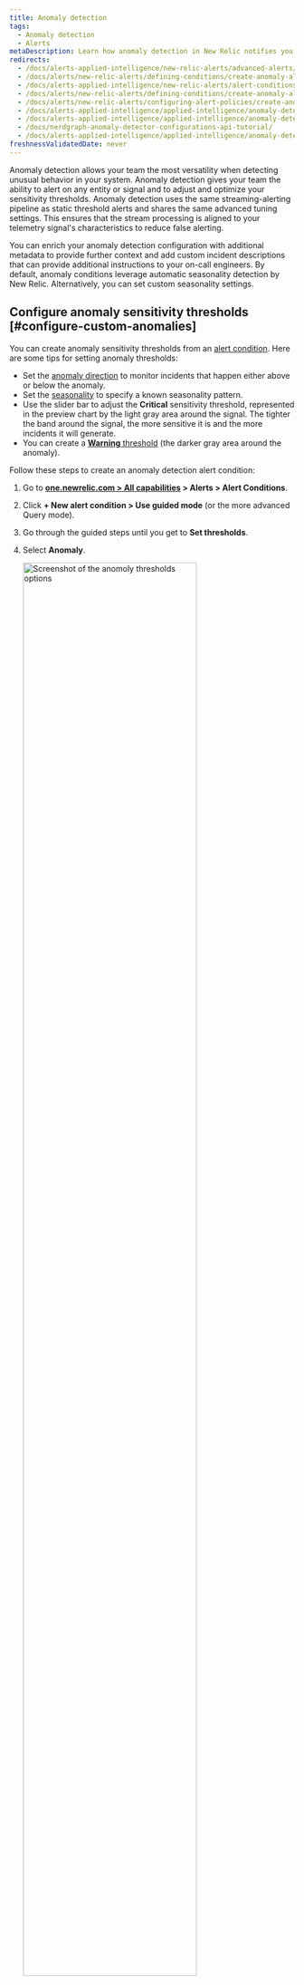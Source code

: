 ```yaml
---
title: Anomaly detection
tags:
  - Anomaly detection
  - Alerts
metaDescription: Learn how anomaly detection in New Relic notifies you of unusual app behavior.
redirects:
  - /docs/alerts-applied-intelligence/new-relic-alerts/advanced-alerts/other-condition-types/create-anomaly-alert-conditions
  - /docs/alerts/new-relic-alerts/defining-conditions/create-anomaly-alert-conditions
  - /docs/alerts-applied-intelligence/new-relic-alerts/alert-conditions/create-anomaly-alert-conditions
  - /docs/alerts/new-relic-alerts/defining-conditions/create-anomaly-alert-conditions
  - /docs/alerts/new-relic-alerts/configuring-alert-policies/create-anomaly-alert-conditions/
  - /docs/alerts-applied-intelligence/applied-intelligence/anomaly-detection/custom-anomalies/
  - /docs/alerts-applied-intelligence/applied-intelligence/anomaly-detection/anomaly-detection-applied-intelligence/
  - /docs/nerdgraph-anomaly-detector-configurations-api-tutorial/
  - /docs/alerts-applied-intelligence/applied-intelligence/anomaly-detection
freshnessValidatedDate: never
---
```


Anomaly detection allows your team the most versatility when detecting unusual behavior in your system. Anomaly detection gives your team the ability to alert on any entity or signal and to adjust and optimize your sensitivity thresholds. Anomaly detection uses the same streaming-alerting pipeline as static threshold alerts and shares the same advanced tuning settings. This ensures that the stream processing is aligned to your telemetry signal's characteristics to reduce false alerting.

You can enrich your anomaly detection configuration with additional metadata to provide further context and add custom incident descriptions that can provide additional instructions to your on-call engineers. By default, anomaly conditions leverage automatic seasonality detection by New Relic. Alternatively, you can set custom seasonality settings.

## Configure anomaly sensitivity thresholds [#configure-custom-anomalies]

You can create anomaly sensitivity thresholds from an [alert condition](/docs/alerts-applied-intelligence/new-relic-alerts/alert-conditions/create-nrql-alert-conditions/). Here are some tips for setting anomaly thresholds:

* Set the [anomaly direction](#anomaly-direction) to monitor incidents that happen either above or below the anomaly.
* Set the [seasonality](#seasonality) to specify a known seasonality pattern.
* Use the slider bar to adjust the  <DNT>**Critical**</DNT> sensitivity threshold, represented in the preview chart by the light gray area around the signal. The tighter the band around the signal, the more sensitive it is and the more incidents it will generate.
* You can create a [<DNT>**Warning**</DNT> threshold](/docs/alerts-applied-intelligence/new-relic-alerts/advanced-alerts/advanced-techniques/set-thresholds-alert-condition/#threshold-levels) (the darker gray area around the anomaly).

Follow these steps to create an anomaly detection alert condition:

1. Go to <DNT>**[one.newrelic.com > All capabilities](https://one.newrelic.com/all-capabilities) > Alerts > Alert Conditions**</DNT>.

2. Click <DNT>**+ New alert condition > Use guided mode**</DNT> (or the more advanced Query mode).

3. Go through the guided steps until you get to <DNT>**Set thresholds**</DNT>.

4. Select <DNT>**Anomaly**</DNT>.

   <img
     width="80%;"
     title="Set anomoly thresholds"
     alt="Screenshot of the anomoly thresholds options"
     src="/images/alerts_screenshot-crop_try-anomaly-thresholds.webp"
   />

5. Select an option to calculate seasonality for the alert condition. To understand seasonality and how it affects your alert condition, refer [Seasonality](#seasonality).


6. Configure the settings for one or more thresholds. Anomaly detection makes a prediction on what the next data point will be based on prior activity. The threshold value for anomaly detection controls the sensitivity of the alert condition for tolerating how far off the actual value is from the predicted value. The threshold is the number of standard deviations your signal value is away from the value that was predicted. We track the standard deviation between the predicted value and the actual value for the prior 7 days of data.

   To configure the threshold, you'll need to:

   * Set the 'threshold direction' to either upper, lower, or both. This means that we'll only create an incident if the signal value (the output of the query) is above the predicted value, below the predicted value, or either, respectively.

     This field dictates how many of the data points during a specified time period must be outside of the threshold. The options are <DNT>**for at least**</DNT> and <DNT>**at least once in**</DNT>. Selecting <DNT>**for at least**</DNT> means that ALL of your signal's data points must be outside of the threshold for the specified time period before an incident is opened. The inverse must be true to close the incident. The <DNT>**at least once in**</DNT> option simply means that as soon as any of your signal's data points are outside of the threshold, an incident will open. With this option, the time duration is not relevant for determining when to open an incident. However, it's relevant for closing incidents. All of your signal's data points must be within the threshold for the specified period of time

   * Set the 'threshold duration'. Think of this as how long the signal value must remain outside the threshold before an incident is opened.   Conversely, it's also how long a signal must be within the threshold for an incident to be closed.

     This field answers to the time period mentioned above. It's how long the signal exceeds the threshold being defined. This is the actual threshold duration.

   * Set the 'threshold level'. For custom anomaly detection, this is the number of standard deviations the signal's data point is from the value that we predicted it would be.

7. Add the details of the alert condition and click <DNT>**Save condition**</DNT>.

## Setting thresholds for multi-signal conditions (faceted queries) [#faceted-queries]

Depending on how you defined your query in step 1, the alert condition may be monitoring many signals, not just one. When working with NRQL, these queries use the [`FACET` clause](/docs/query-your-data/nrql-new-relic-query-language/get-started/nrql-syntax-clauses-functions/#sel-facet). The maximum number of signals that one alert condition can monitor is 5,000. The threshold settings that you specify apply the same to all signals being monitored by this condition. Each signal is individually monitored and evaluated, but the settings apply consistently to all signals.
We'll only show a maximum of 500 signals on the preview chart. But, we don't show the predicted signal and threshold bands when there is more than one signal shown on the chart. To show that information while determining the ideal threshold value, select one of the time series signals from the legend to filter the chart down a single time series.

## Anomaly direction: select upper or lower ranges [#anomaly-direction]

You can choose whether you want the condition to look for behavior that goes above the predicted value ("upper") or that goes below the predicted value ("lower"), or that goes either above or below. You choose these with the prediction direction selector.

Example use cases for this:

* You might use the Upper setting for a data source like error rate, because you generally are only concerned if it goes up, and aren't concerned if it goes down.
* You might use the Lower setting for a data source like throughput, because sudden upward fluctuations are quite common, but a large sudden downswing would indicate a problem.

Here are examples of how large fluctuations in your data would be treated under the different anomaly direction settings. The red areas represent incidents.

<img
  title="A screenshot of anomaly details in the New Relic UI"
  alt="A screenshot demonstrating how to select upper and lower ranges for anomalies"
  src="/images/alerts_screenshot-full_anomalies-set-upper-and-lower-ranges.webp"
/>

## Rules governing calculation of the predicted value [#anomaly-rules]

The algorithm for calculating the prediction is mathematically complex. Here are some of the major rules governing its predictive abilities:

* <DNT>**Age of data**</DNT> On initial creation, the prediction is calculated using between 1 to 4 weeks of data, depending on data availability and prediction type. Currently, queries that use the `FACET` clause aren't trained on stored data. After its creation, the algorithm takes into account ongoing data fluctuations over a long time period, although greater weight is given to more recent data. For data that has only existed for a short time, the predicted value will likely fluctuate a good deal and not be very accurate. This is because there isn't enough data to determine its usual values and behavior. The more history the data has, the more accurate the prediction will become.
* <DNT>**Consistency of data**</DNT> For metric values that remain in a consistent range or that trend slowly and steadily, their more predictable behavior means that their sensitivity thresholds will become tighter around the prediction. Data that is more varied and unpredictable will have looser (wider) sensitivity thresholds.
* <DNT>**Regular fluctuations**</DNT> For shorter-than-one-week cyclical fluctuations (such as weekly Wednesday 1pm deployments or nightly reports), the prediction algorithm looks for these cyclical fluctuations and attempts to adjust to them.

## Seasonality [#seasonality]

To address recurring fluctuations in your signals, such as weekday traffic peaks, you can specify a condition's seasonality. By default, anomaly detection automatically calculates each signal's seasonality using <DNT>** New Relic calculation**</DNT>. However, you may choose to set the seasonality calculation to a specific value or disable it entirely. The available options are:

* <DNT>**New Relic calculation**</DNT> (default): Automatically determines the seasonality for each signal based on several factors, including the age of data, consistency of data, and regular fluctuations.
* <DNT>**Hourly**</DNT>: Applies an hourly pattern to all signals within the condition for anomaly detection.
* <DNT>**Daily**</DNT>: Applies a daily pattern to all signals within the condition for anomaly detection.
* <DNT>**Weekly**</DNT>: Applies a weekly pattern to all signals within the condition for anomaly detection.
* <DNT>**None**</DNT>: Disables seasonality entirely, ensuring no seasonal patterns are considered when evaluating signals.
